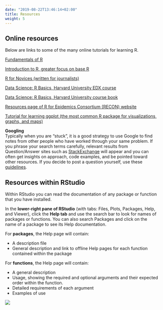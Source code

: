 ```yaml
---
date: "2019-08-22T13:46:14+02:00"
title: Resources
weight: 5
---
```


## Online resources  

Below are links to some of the many online tutorials for learning R.

[Fundamentals of R](http://swcarpentry.github.io/r-novice-gapminder/)  

[Introduction to R, greater focus on base R](https://intro2r.com)

[R for Novices (written for journalists)](https://learn.r-journalism.com/en/introduction/)  

[Data Science: R Basics, Harvard University EDX course](https://www.edx.org/course/data-science-r-basics)

[Data Science: R Basics, Harvard University course book](https://rafalab.github.io/dsbook/)

[Resources page of R for Epidemics Consortium (RECON) website](https://www.repidemicsconsortium.org/resources/)  

[Tutorial for learning ggplot (the most common R package for visualizations, graphs, and maps)](http://r-statistics.co/Complete-Ggplot2-Tutorial-Part1-With-R-Code.html)  

**Googling**  
Typically when you are "stuck", it is a good strategy to use Google to find notes from other people who have worked through your same problem. If you phrase your search terms carefully, relevant results from Question/Answer sites such as [StackExchange](https://stackoverflow.com/questions/tagged/r) will appear and you can often get insights on approach, code examples, and be pointed toward other resources. If you decide to post a question yourself, use these [guidelines](https://stackoverflow.com/questions/5963269/how-to-make-a-great-r-reproducible-example).  


## Resources within RStudio  

Within RStudio you can read the documentation of any package or function that you have installed.  

In the **lower-right pane of RStudio** (with tabs: Files, Plots, Packages, Help, and Viewer), click the **Help tab** and use the search bar to look for names of packages or functions. You can also search Packages and click on the name of a package to see its Help documentation.  

For **packages**, the Help page will contain:  

* A description file  
* General description and link to offline Help pages for each function contained within the package 

For **functions**, the Help page will contain:  

* A general description  
* Usage, showing the required and optional arguments and their expected order within the function.  
* Detailed requirements of each argument  
* Examples of use  


![](/images/Function_Help.gif)
